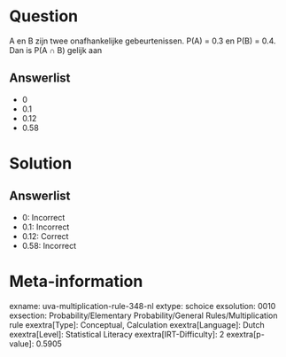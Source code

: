 Question
========

A en B zijn twee onafhankelijke gebeurtenissen. P(A) = 0.3 en P(B) =
0.4. Dan is P(A ∩ B) gelijk aan

Answerlist
----------

* 0
* 0.1
* 0.12
* 0.58

Solution
========

Answerlist
----------

* 0: Incorrect
* 0.1: Incorrect
* 0.12: Correct
* 0.58: Incorrect

Meta-information
================
exname: uva-multiplication-rule-348-nl
extype: schoice
exsolution: 0010
exsection: Probability/Elementary Probability/General Rules/Multiplication rule
exextra[Type]: Conceptual, Calculation
exextra[Language]: Dutch
exextra[Level]: Statistical Literacy
exextra[IRT-Difficulty]: 2
exextra[p-value]: 0.5905
